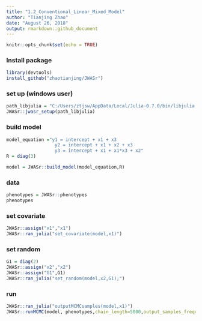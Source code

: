 ```yaml
---
title: "1.2_Conventional_Linear_Mixed_Model"
author: "Tianjing Zhao"
date: "August 26, 2018"
output: rmarkdown::github_document
---
```


```r
knitr::opts_chunk$set(echo = TRUE)
```



### Install package
```r
library(devtools)
install_github("zhaotianjing/JWASr")
```
### set up (windows user)
```r
path_libjulia = "C:/Users/ztjsw/AppData/Local/Julia-0.7.0/bin/libjulia.dll"
JWASr::jwasr_setup(path_libjulia)
```

### build model
```r
model_equation ="y1 = intercept + x1 + x3
                  y2 = intercept + x1 + x2 + x3
                  y3 = intercept + x1 + x1*x3 + x2"
R = diag(3)

model = JWASr::build_model(model_equation,R)
```


### data
```r
phenotypes = JWASr::phenotypes
phenotypes
```

### set covariate
```r
JWASr::assign("x1","x1")
JWASr::ran_julia("set_covariate(model,x1)")
```

### set random
```r
G1 = diag(2)
JWASr::assign("x2","x2")
JWASr::assign("G1",G1)
JWASr::ran_julia("set_random(model,x2,G1);")
```


### run
```R
JWASr::ran_julia("outputMCMCsamples(model,x1)")
JWASr::runMCMC(model, phenotypes,chain_length=5000,output_samples_frequency=100)
```
